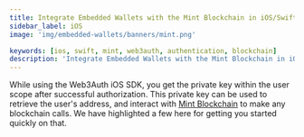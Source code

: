```yaml
---
title: Integrate Embedded Wallets with the Mint Blockchain in iOS/Swift Applications
sidebar_label: iOS
image: 'img/embedded-wallets/banners/mint.png'

keywords: [ios, swift, mint, web3auth, authentication, blockchain]
description: 'Integrate Embedded Wallets with the Mint Blockchain in iOS/Swift Applications | Embedded Wallets'
---
```



<SEO
  title="Integrate Embedded Wallets with the Mint Blockchain in iOS/Swift Applications"
  description="Integrate Embedded Wallets with the Mint Blockchain in iOS/Swift Applications | Embedded Wallets"
  image="https://docs.metamask.io/img/embedded-wallets/banners/mint.png"
  slug="/embedded-wallets/connect-blockchain/evm/mint/ios"
/>

While using the Web3Auth iOS SDK, you get the private key within the user scope after successful authorization. This private key can be used to retrieve the user's address, and interact with [Mint Blockchain](https://mintscan.org/) to make any blockchain calls. We have highlighted a few here for getting you started quickly on that.

<EVMInteraction />
